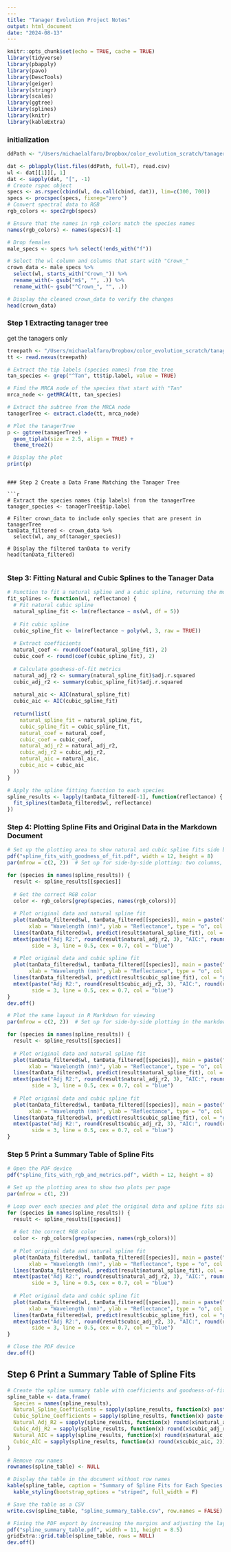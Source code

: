 ```yaml
---
---
title: "Tanager Evolution Project Notes"
output: html_document
date: "2024-08-13"
---
```


```r
knitr::opts_chunk$set(echo = TRUE, cache = TRUE)
library(tidyverse)
library(pbapply)
library(pavo)
library(DescTools)
library(geiger)
library(stringr)
library(scales)
library(ggtree)
library(splines)
library(knitr)
library(kableExtra)

```

### initialization

```r

ddPath <- "/Users/michaelalfaro/Dropbox/color_evolution_scratch/tanager_comp_analysis/allison_data/RefDataSpeciesSummary_MatchingMF"

dat <- pblapply(list.files(ddPath, full=T), read.csv)
wl <- dat[[1]][, 1]
dat <- sapply(dat, "[", -1)
# Create rspec object
specs <- as.rspec(cbind(wl, do.call(cbind, dat)), lim=c(300, 700))
specs <- procspec(specs, fixneg="zero")
# Convert spectral data to RGB
rgb_colors <- spec2rgb(specs)

# Ensure that the names in rgb_colors match the species names
names(rgb_colors) <- names(specs)[-1]

# Drop females
male_specs <- specs %>% select(!ends_with("f"))

# Select the wl column and columns that start with "Crown_"
crown_data <- male_specs %>%
  select(wl, starts_with("Crown_")) %>%
  rename_with(~ gsub("m$", "", .)) %>%
  rename_with(~ gsub("^Crown_", "", .))

# Display the cleaned crown_data to verify the changes
head(crown_data)

```

### Step 1 Extracting tanager tree

get the tanagers only

```r
treepath <- "/Users/michaelalfaro/Dropbox/color_evolution_scratch/tanager_comp_analysis/allison_data/MCC_Tree_SpNames.nex"
tt <- read.nexus(treepath)

# Extract the tip labels (species names) from the tree
tan_species <- grep("^Tan", tt$tip.label, value = TRUE)

# Find the MRCA node of the species that start with "Tan"
mrca_node <- getMRCA(tt, tan_species)

# Extract the subtree from the MRCA node
tanagerTree <- extract.clade(tt, mrca_node)

# Plot the tanagerTree
p <- ggtree(tanagerTree) +
  geom_tiplab(size = 2.5, align = TRUE) +
  theme_tree2()

# Display the plot
print(p)


```




```

### Step 2 Create a Data Frame Matching the Tanager Tree

```r
# Extract the species names (tip labels) from the tanagerTree
tanager_species <- tanagerTree$tip.label

# Filter crown_data to include only species that are present in tanagerTree
tanData_filtered <- crown_data %>%
  select(wl, any_of(tanager_species))

# Display the filtered tanData to verify
head(tanData_filtered)


```

### Step 3: Fitting Natural and Cubic Splines to the Tanager Data

```r
# Function to fit a natural spline and a cubic spline, returning the models, coefficients, and goodness-of-fit metrics
fit_splines <- function(wl, reflectance) {
  # Fit natural cubic spline
  natural_spline_fit <- lm(reflectance ~ ns(wl, df = 5))
  
  # Fit cubic spline
  cubic_spline_fit <- lm(reflectance ~ poly(wl, 3, raw = TRUE))
  
  # Extract coefficients
  natural_coef <- round(coef(natural_spline_fit), 2)
  cubic_coef <- round(coef(cubic_spline_fit), 2)
  
  # Calculate goodness-of-fit metrics
  natural_adj_r2 <- summary(natural_spline_fit)$adj.r.squared
  cubic_adj_r2 <- summary(cubic_spline_fit)$adj.r.squared
  
  natural_aic <- AIC(natural_spline_fit)
  cubic_aic <- AIC(cubic_spline_fit)
  
  return(list(
    natural_spline_fit = natural_spline_fit,
    cubic_spline_fit = cubic_spline_fit,
    natural_coef = natural_coef,
    cubic_coef = cubic_coef,
    natural_adj_r2 = natural_adj_r2,
    cubic_adj_r2 = cubic_adj_r2,
    natural_aic = natural_aic,
    cubic_aic = cubic_aic
  ))
}

# Apply the spline fitting function to each species
spline_results <- lapply(tanData_filtered[-1], function(reflectance) {
  fit_splines(tanData_filtered$wl, reflectance)
})

```

### Step 4: Plotting Spline Fits and Original Data in the Markdown Document

```r
# Set up the plotting area to show natural and cubic spline fits side by side for each species
pdf("spline_fits_with_goodness_of_fit.pdf", width = 12, height = 8)
par(mfrow = c(2, 2))  # Set up for side-by-side plotting: two columns, two rows per page

for (species in names(spline_results)) {
  result <- spline_results[[species]]
  
  # Get the correct RGB color
  color <- rgb_colors[grep(species, names(rgb_colors))]
  
  # Plot original data and natural spline fit
  plot(tanData_filtered$wl, tanData_filtered[[species]], main = paste("Natural Spline Fit for", species),
       xlab = "Wavelength (nm)", ylab = "Reflectance", type = "o", col = color)
  lines(tanData_filtered$wl, predict(result$natural_spline_fit), col = "red", lwd = 2)
  mtext(paste("Adj R2:", round(result$natural_adj_r2, 3), "AIC:", round(result$natural_aic, 2)),
        side = 3, line = 0.5, cex = 0.7, col = "blue")
  
  # Plot original data and cubic spline fit
  plot(tanData_filtered$wl, tanData_filtered[[species]], main = paste("Cubic Spline Fit for", species),
       xlab = "Wavelength (nm)", ylab = "Reflectance", type = "o", col = color)
  lines(tanData_filtered$wl, predict(result$cubic_spline_fit), col = "green", lwd = 2)
  mtext(paste("Adj R2:", round(result$cubic_adj_r2, 3), "AIC:", round(result$cubic_aic, 2)),
        side = 3, line = 0.5, cex = 0.7, col = "blue")
}
dev.off()

# Plot the same layout in R Markdown for viewing
par(mfrow = c(2, 2))  # Set up for side-by-side plotting in the markdown as well

for (species in names(spline_results)) {
  result <- spline_results[[species]]
  
  # Plot original data and natural spline fit
  plot(tanData_filtered$wl, tanData_filtered[[species]], main = paste("Natural Spline Fit for", species),
       xlab = "Wavelength (nm)", ylab = "Reflectance", type = "o", col = color)
  lines(tanData_filtered$wl, predict(result$natural_spline_fit), col = "red", lwd = 2)
  mtext(paste("Adj R2:", round(result$natural_adj_r2, 3), "AIC:", round(result$natural_aic, 2)),
        side = 3, line = 0.5, cex = 0.7, col = "blue")
  
  # Plot original data and cubic spline fit
  plot(tanData_filtered$wl, tanData_filtered[[species]], main = paste("Cubic Spline Fit for", species),
       xlab = "Wavelength (nm)", ylab = "Reflectance", type = "o", col = color)
  lines(tanData_filtered$wl, predict(result$cubic_spline_fit), col = "green", lwd = 2)
  mtext(paste("Adj R2:", round(result$cubic_adj_r2, 3), "AIC:", round(result$cubic_aic, 2)),
        side = 3, line = 0.5, cex = 0.7, col = "blue")
}

```

### Step 5 Print a Summary Table of Spline Fits

```r
# Open the PDF device
pdf("spline_fits_with_rgb_and_metrics.pdf", width = 12, height = 8)

# Set up the plotting area to show two plots per page
par(mfrow = c(1, 2))

# Loop over each species and plot the original data and spline fits side by side
for (species in names(spline_results)) {
  result <- spline_results[[species]]
  
  # Get the correct RGB color
  color <- rgb_colors[grep(species, names(rgb_colors))]
  
  # Plot original data and natural spline fit
  plot(tanData_filtered$wl, tanData_filtered[[species]], main = paste("Natural Spline Fit for", species),
       xlab = "Wavelength (nm)", ylab = "Reflectance", type = "o", col = color)
  lines(tanData_filtered$wl, predict(result$natural_spline_fit), col = "red", lwd = 2)
  mtext(paste("Adj R2:", round(result$natural_adj_r2, 3), "AIC:", round(result$natural_aic, 2)),
        side = 3, line = 0.5, cex = 0.7, col = "blue")
  
  # Plot original data and cubic spline fit
  plot(tanData_filtered$wl, tanData_filtered[[species]], main = paste("Cubic Spline Fit for", species),
       xlab = "Wavelength (nm)", ylab = "Reflectance", type = "o", col = color)
  lines(tanData_filtered$wl, predict(result$cubic_spline_fit), col = "green", lwd = 2)
  mtext(paste("Adj R2:", round(result$cubic_adj_r2, 3), "AIC:", round(result$cubic_aic, 2)),
        side = 3, line = 0.5, cex = 0.7, col = "blue")
}

# Close the PDF device
dev.off()

```


## Step 6 Print a Summary Table of Spline Fits

```r
# Create the spline summary table with coefficients and goodness-of-fit metrics
spline_table <- data.frame(
  Species = names(spline_results),
  Natural_Spline_Coefficients = sapply(spline_results, function(x) paste(x$natural_coef, collapse = ", ")),
  Cubic_Spline_Coefficients = sapply(spline_results, function(x) paste(x$cubic_coef, collapse = ", ")),
  Natural_Adj_R2 = sapply(spline_results, function(x) round(x$natural_adj_r2, 3)),
  Cubic_Adj_R2 = sapply(spline_results, function(x) round(x$cubic_adj_r2, 3)),
  Natural_AIC = sapply(spline_results, function(x) round(x$natural_aic, 2)),
  Cubic_AIC = sapply(spline_results, function(x) round(x$cubic_aic, 2))
)

# Remove row names
rownames(spline_table) <- NULL

# Display the table in the document without row names
kable(spline_table, caption = "Summary of Spline Fits for Each Species (Including Goodness-of-Fit)") %>%
  kable_styling(bootstrap_options = "striped", full_width = F)

# Save the table as a CSV
write.csv(spline_table, "spline_summary_table.csv", row.names = FALSE)

# Fixing the PDF export by increasing the margins and adjusting the layout
pdf("spline_summary_table.pdf", width = 11, height = 8.5)
gridExtra::grid.table(spline_table, rows = NULL)
dev.off()

```



